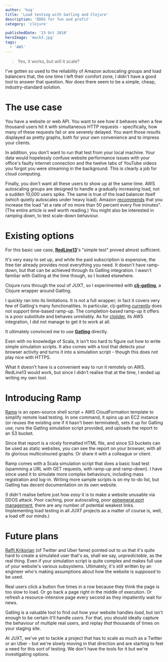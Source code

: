 ```yaml
---
author: 'hug'
title: 'Load testing with Gatling and Clojure'
description: 'DDOS for fun and profit'
category: 'clojure'

publishedDate: '23 Oct 2018'
heroImage: 'mock3.jpg'
tags:
  - 'AWS'
---
```


> Yes, it works, but will it scale?

I've gotten so used to the reliability of Amazon autoscaling groups and
load balancers that, the one time I left their comfort zone, I didn't
have a good tool to answer that question. Nor does there seem to be a
simple, cheap, industry-standard solution.

# The use case

You have a website or web API. You want to see how it behaves when a few
thousand users hit it with simultaneous HTTP requests - specifically,
how many of these requests fail or are severely delayed. You want those
results displayed as pretty graphs, both for your own convenience and to
impress your clients.

In addition, you don't want to run that test from your local machine.
Your data would hopelessly confuse website performance issues with your
office's faulty internet connection and the twelve tabs of YouTube
videos you forgot you were streaming in the background. This is clearly
a job for cloud computing.

Finally, you don't want all these users to show up at the same time. AWS
autoscaling groups are designed to handle a gradually increasing load,
not a sudden 10,000 users spike. The same is true of the load balancer
itself (which quietly autoscales under heavy load). Amazon
[recommends](https://aws.amazon.com/articles/best-practices-in-evaluating-elastic-load-balancing/)
that you increase the load \"at a rate of no more than 50 percent every
five minutes\". (The entire article is well worth reading.) You might
also be interested in ramping _down_, to test scale-down behaviour.

# Existing options

For this basic use case, [**RedLine13**](https://www.redline13.com/)\'s
\"simple test\" proved almost sufficient.

It's very easy to set up, and while the paid subscription is expensive,
the free tier already provides most everything you need. It doesn't have
ramp-down, but that can be achieved through its Gatling integration. I
wasn't familiar with Gatling at the time though, so I looked elsewhere.

Clojure runs through the soul of JUXT, so I experimented with
[**clj-gatling**](https://github.com/mhjort/clj-gatling), a Clojure
wrapper around Gatling.

I quickly ran into its limitations. It is not a full wrapper; in fact it
covers very few of Gatling's many functionalities. In particular,
clj-gatling [currently](https://github.com/mhjort/clj-gatling/issues/25)
does not support time-based ramp-up. The completion-based ramp-up it
offers is a poor substitute and behaves unreliably. As for
[clojider](https://github.com/mhjort/clojider), its AWS integration, I
did not manage to get it to work at all.

It ultimately convinced me to use [**Gatling**](https://gatling.io/)
directly.

Even with no knowledge of Scala, it isn't too hard to figure out how to
write simple simulation scripts. It also comes with a tool that detects
your browser activity and turns it into a simulation script - though
this does not play nice with HTTPS.

What it doesn't have is a convenient way to run it remotely on AWS.
RedLine13 would work, but since I didn't realise that at the time, I
ended up writing my own tool.

# Introducing Ramp

[Ramp](https://github.com/juxt/ramp) is an open-source shell script +
AWS CloudFormation template to simplify remote load testing. In one
command, it spins up an EC2 instance (or reuses the existing one if it
hasn't been terminated), sets it up for Gatling use, runs the Gatling
simulation script provided, and uploads the report to an S3 bucket.

Since that report is a nicely formatted HTML file, and since S3 buckets
can be used as static websites, you can see the report on your browser,
with all its glorious multicoloured graphs. Or share it with a colleague
or client.

Ramp comes with a Scala simulation script that does a basic load test
(spamming a URL with GET requests, with ramp-up and ramp-down). I have
since used it to simulate more complex behaviours, including mass
registration and log-in. Writing more sample scripts is on my to-do
list, but Gatling has decent documentation on its own website.

(I didn't realise before just how _easy_ it is to make a website
unusable via DDOS attack. Poor caching, poor autoscaling, poor
[ephemeral port
management](https://making.pusher.com/ephemeral-port-exhaustion-and-how-to-avoid-it/),
there are any number of potential weakest links. Implementing load
testing in all JUXT projects as a matter of course is, well, a load off
our minds.)

# Future plans

[Raffi Krikorian](https://twitter.com/raffi) (of Twitter and Uber fame)
pointed out to us that it's quite hard to create a simulated user that's
as, shall we say, _unpredictable_, as the real thing. Even if your
simulation script is quite complex and makes full use of your website's
various subsystems. Ultimately, it's still written by an engineer who's
making assumptions about how the website is _supposed_ to be used.

Real users click a button five times in a row because they think the
page is too slow to load. Or go back a page right in the middle of
execution. Or refresh a resource-intensive page every second as they
impatiently wait for news.

Gatling is a valuable tool to find out how your website handles _load_,
but isn't enough to be certain it'll handle _users_. For that, you
should ideally capture the behaviour of multiple real users, and replay
_that_ thousands of times on your staging site.

At JUXT, we've yet to tackle a project that has to scale as much as a
Twitter or an Uber - but we're slowly moving in that direction and are
starting to feel a need for this sort of testing. We don't have the
tools for it but we're investigating options.
